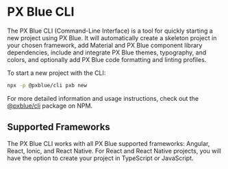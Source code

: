
<!-- KEYWORDS: cli command line interface new project start -->

# PX Blue CLI

The PX Blue CLI (Command-Line Interface) is a tool for quickly starting a new project using PX Blue. It will automatically create a skeleton project in your chosen framework, add Material and PX Blue component library dependencies, include and integrate PX Blue themes, typography, and colors, and optionally add PX Blue code formatting and linting profiles.

To start a new project with the CLI:

```sh
npx -p @pxblue/cli pxb new
```

For more detailed information and usage instructions, check out the [@pxblue/cli](https://www.npmjs.com/package/@pxblue/cli) package on NPM.

## Supported Frameworks

The PX Blue CLI works with all PX Blue supported frameworks: Angular, React, Ionic, and React Native. For React and React Native projects, you will have the option to create your project in TypeScript or JavaScript.
